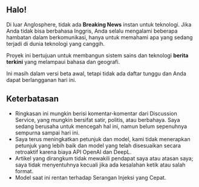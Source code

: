 
<CallToAction />

## Halo!

Di luar Anglosphere, tidak ada **Breaking News** instan untuk teknologi.
Jika Anda tidak bisa berbahasa Inggris, Anda selalu mengalami beberapa hambatan dalam berkomunikasi, hanya untuk memahami apa yang sedang terjadi di dunia teknologi yang canggih.


<Callout type="info" emoji="🗞">

Proyek ini bertujuan untuk membangun sistem sains dan teknologi **berita terkini** yang melampaui bahasa dan geografi.

</Callout>

Ini masih dalam versi beta awal, tetapi tidak ada daftar tunggu dan Anda dapat berlangganan hari ini.

## Keterbatasan

- Ringkasan ini mungkin berisi komentar-komentar dari Discussion Service, yang mungkin bersifat satir, politis, atau berbahaya. Saya sedang berusaha untuk mencegah hal ini, namun belum sepenuhnya sempurna sampai hari ini.
- Saya terus meningkatkan petunjuk dan model, kami tidak menerapkan petunjuk yang lebih baik dan model yang telah disesuaikan secara retroaktif karena biaya API OpenAI dan DeepL.
- Artikel yang dirangkum tidak mewakili pendapat saya atau atasan saya; saya tidak menyentuhnya kecuali jika ada kesalahan ketik atau salah format.
- Model saat ini rentan terhadap Serangan Injeksi yang Cepat.
